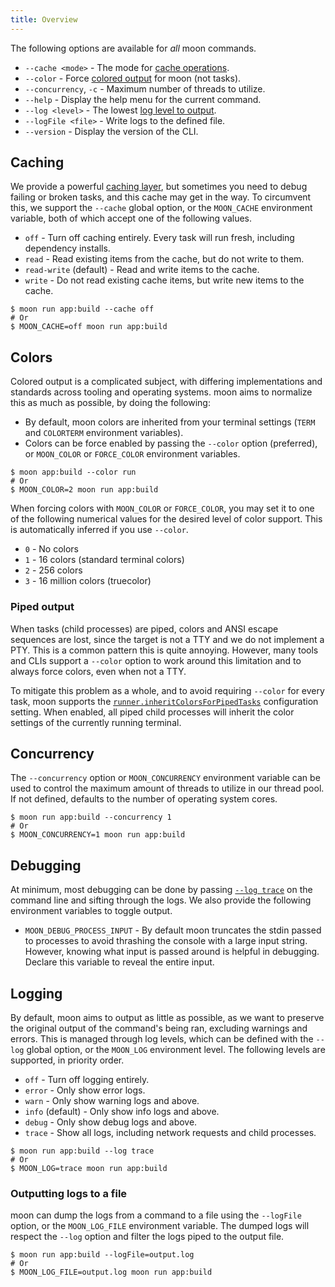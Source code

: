```yaml
---
title: Overview
---
```


The following options are available for _all_ moon commands.

- `--cache <mode>` - The mode for [cache operations](#caching).
- `--color` - Force [colored output](#colors) for moon (not tasks).
- `--concurrency`, `-c` - Maximum number of threads to utilize.
- `--help` - Display the help menu for the current command.
- `--log <level>` - The lowest [log level to output](#logging).
- `--logFile <file>` - Write logs to the defined file.
- `--version` - Display the version of the CLI.

## Caching

We provide a powerful [caching layer](../concepts/cache), but sometimes you need to debug failing or
broken tasks, and this cache may get in the way. To circumvent this, we support the `--cache` global
option, or the `MOON_CACHE` environment variable, both of which accept one of the following values.

- `off` - Turn off caching entirely. Every task will run fresh, including dependency installs.
- `read` - Read existing items from the cache, but do not write to them.
- `read-write` (default) - Read and write items to the cache.
- `write` - Do not read existing cache items, but write new items to the cache.

```shell
$ moon run app:build --cache off
# Or
$ MOON_CACHE=off moon run app:build
```

## Colors

Colored output is a complicated subject, with differing implementations and standards across tooling
and operating systems. moon aims to normalize this as much as possible, by doing the following:

- By default, moon colors are inherited from your terminal settings (`TERM` and `COLORTERM`
  environment variables).
- Colors can be force enabled by passing the `--color` option (preferred), or `MOON_COLOR` or
  `FORCE_COLOR` environment variables.

```shell
$ moon app:build --color run
# Or
$ MOON_COLOR=2 moon run app:build
```

When forcing colors with `MOON_COLOR` or `FORCE_COLOR`, you may set it to one of the following
numerical values for the desired level of color support. This is automatically inferred if you use
`--color`.

- `0` - No colors
- `1` - 16 colors (standard terminal colors)
- `2` - 256 colors
- `3` - 16 million colors (truecolor)

### Piped output

When tasks (child processes) are piped, colors and ANSI escape sequences are lost, since the target
is not a TTY and we do not implement a PTY. This is a common pattern this is quite annoying.
However, many tools and CLIs support a `--color` option to work around this limitation and to always
force colors, even when not a TTY.

To mitigate this problem as a whole, and to avoid requiring `--color` for every task, moon supports
the [`runner.inheritColorsForPipedTasks`](../config/workspace#inheritcolorsforpipedtasks)
configuration setting. When enabled, all piped child processes will inherit the color settings of
the currently running terminal.

## Concurrency

The `--concurrency` option or `MOON_CONCURRENCY` environment variable can be used to control the
maximum amount of threads to utilize in our thread pool. If not defined, defaults to the number of
operating system cores.

```shell
$ moon run app:build --concurrency 1
# Or
$ MOON_CONCURRENCY=1 moon run app:build
```

## Debugging

At minimum, most debugging can be done by passing [`--log trace`](#logging) on the command line and
sifting through the logs. We also provide the following environment variables to toggle output.

- `MOON_DEBUG_PROCESS_INPUT` - By default moon truncates the stdin passed to processes to avoid
  thrashing the console with a large input string. However, knowing what input is passed around is
  helpful in debugging. Declare this variable to reveal the entire input.

## Logging

By default, moon aims to output as little as possible, as we want to preserve the original output of
the command's being ran, excluding warnings and errors. This is managed through log levels, which
can be defined with the `--log` global option, or the `MOON_LOG` environment level. The following
levels are supported, in priority order.

- `off` - Turn off logging entirely.
- `error` - Only show error logs.
- `warn` - Only show warning logs and above.
- `info` (default) - Only show info logs and above.
- `debug` - Only show debug logs and above.
- `trace` - Show all logs, including network requests and child processes.

```shell
$ moon run app:build --log trace
# Or
$ MOON_LOG=trace moon run app:build
```

### Outputting logs to a file

moon can dump the logs from a command to a file using the `--logFile` option, or the `MOON_LOG_FILE`
environment variable. The dumped logs will respect the `--log` option and filter the logs piped to
the output file.

```shell
$ moon run app:build --logFile=output.log
# Or
$ MOON_LOG_FILE=output.log moon run app:build
```
